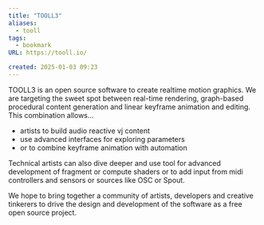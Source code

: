 ```yaml
---
title: "TOOLL3"
aliases:
  - tooll
tags:
  - bookmark
URL: https://tooll.io/

created: 2025-01-03 09:23
---
```




TOOLL3 is an open source software to create realtime motion graphics. We are targeting the sweet spot between real-time rendering, graph-based procedural content generation and linear keyframe animation and editing. This combination allows…

- artists to build audio reactive vj content
- use advanced interfaces for exploring parameters
- or to combine keyframe animation with automation

Technical artists can also dive deeper and use tool for advanced development of fragment or compute shaders or to add input from midi controllers and sensors or sources like OSC or Spout.

We hope to bring together a community of artists, developers and creative tinkerers to drive the design and development of the software as a free open source project.